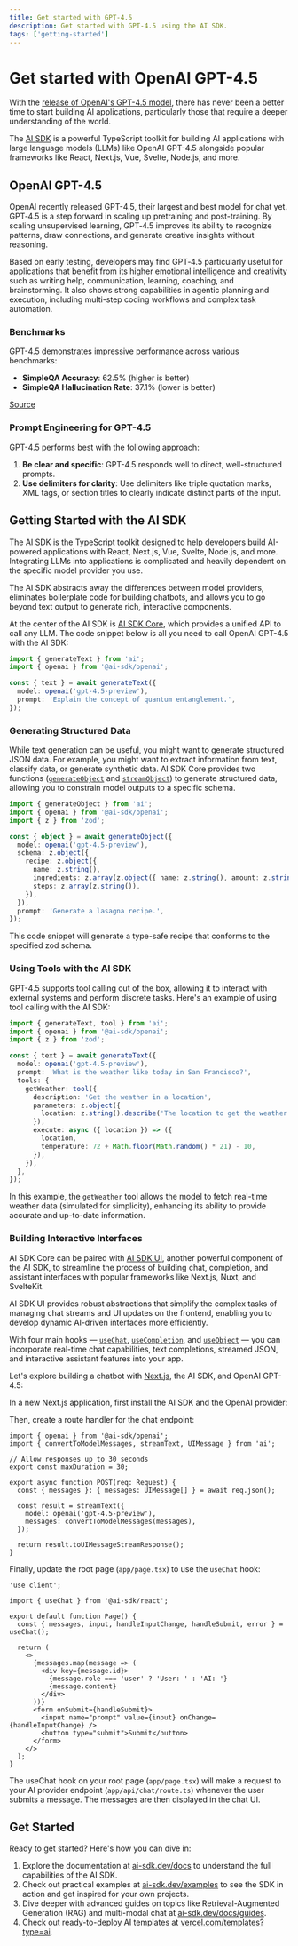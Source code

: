 ```yaml
---
title: Get started with GPT-4.5
description: Get started with GPT-4.5 using the AI SDK.
tags: ['getting-started']
---
```


# Get started with OpenAI GPT-4.5

With the [release of OpenAI's GPT-4.5 model](https://openai.com/index/introducing-gpt-4-5), there has never been a better time to start building AI applications, particularly those that require a deeper understanding of the world.

The [AI SDK](/) is a powerful TypeScript toolkit for building AI applications with large language models (LLMs) like OpenAI GPT-4.5 alongside popular frameworks like React, Next.js, Vue, Svelte, Node.js, and more.

## OpenAI GPT-4.5

OpenAI recently released GPT-4.5, their largest and best model for chat yet. GPT‑4.5 is a step forward in scaling up pretraining and post-training. By scaling unsupervised learning, GPT‑4.5 improves its ability to recognize patterns, draw connections, and generate creative insights without reasoning.

Based on early testing, developers may find GPT‑4.5 particularly useful for applications that benefit from its higher emotional intelligence and creativity such as writing help, communication, learning, coaching, and brainstorming. It also shows strong capabilities in agentic planning and execution, including multi-step coding workflows and complex task automation.

### Benchmarks

GPT-4.5 demonstrates impressive performance across various benchmarks:

- **SimpleQA Accuracy**: 62.5% (higher is better)
- **SimpleQA Hallucination Rate**: 37.1% (lower is better)

[Source](https://openai.com/index/introducing-gpt-4-5)

### Prompt Engineering for GPT-4.5

GPT-4.5 performs best with the following approach:

1. **Be clear and specific**: GPT-4.5 responds well to direct, well-structured prompts.
2. **Use delimiters for clarity**: Use delimiters like triple quotation marks, XML tags, or section titles to clearly indicate distinct parts of the input.

## Getting Started with the AI SDK

The AI SDK is the TypeScript toolkit designed to help developers build AI-powered applications with React, Next.js, Vue, Svelte, Node.js, and more. Integrating LLMs into applications is complicated and heavily dependent on the specific model provider you use.

The AI SDK abstracts away the differences between model providers, eliminates boilerplate code for building chatbots, and allows you to go beyond text output to generate rich, interactive components.

At the center of the AI SDK is [AI SDK Core](/docs/ai-sdk-core/overview), which provides a unified API to call any LLM. The code snippet below is all you need to call OpenAI GPT-4.5 with the AI SDK:

```ts
import { generateText } from 'ai';
import { openai } from '@ai-sdk/openai';

const { text } = await generateText({
  model: openai('gpt-4.5-preview'),
  prompt: 'Explain the concept of quantum entanglement.',
});
```

### Generating Structured Data

While text generation can be useful, you might want to generate structured JSON data. For example, you might want to extract information from text, classify data, or generate synthetic data. AI SDK Core provides two functions ([`generateObject`](/docs/reference/ai-sdk-core/generate-object) and [`streamObject`](/docs/reference/ai-sdk-core/stream-object)) to generate structured data, allowing you to constrain model outputs to a specific schema.

```ts
import { generateObject } from 'ai';
import { openai } from '@ai-sdk/openai';
import { z } from 'zod';

const { object } = await generateObject({
  model: openai('gpt-4.5-preview'),
  schema: z.object({
    recipe: z.object({
      name: z.string(),
      ingredients: z.array(z.object({ name: z.string(), amount: z.string() })),
      steps: z.array(z.string()),
    }),
  }),
  prompt: 'Generate a lasagna recipe.',
});
```

This code snippet will generate a type-safe recipe that conforms to the specified zod schema.

### Using Tools with the AI SDK

GPT-4.5 supports tool calling out of the box, allowing it to interact with external systems and perform discrete tasks. Here's an example of using tool calling with the AI SDK:

```ts
import { generateText, tool } from 'ai';
import { openai } from '@ai-sdk/openai';
import { z } from 'zod';

const { text } = await generateText({
  model: openai('gpt-4.5-preview'),
  prompt: 'What is the weather like today in San Francisco?',
  tools: {
    getWeather: tool({
      description: 'Get the weather in a location',
      parameters: z.object({
        location: z.string().describe('The location to get the weather for'),
      }),
      execute: async ({ location }) => ({
        location,
        temperature: 72 + Math.floor(Math.random() * 21) - 10,
      }),
    }),
  },
});
```

In this example, the `getWeather` tool allows the model to fetch real-time weather data (simulated for simplicity), enhancing its ability to provide accurate and up-to-date information.

### Building Interactive Interfaces

AI SDK Core can be paired with [AI SDK UI](/docs/ai-sdk-ui/overview), another powerful component of the AI SDK, to streamline the process of building chat, completion, and assistant interfaces with popular frameworks like Next.js, Nuxt, and SvelteKit.

AI SDK UI provides robust abstractions that simplify the complex tasks of managing chat streams and UI updates on the frontend, enabling you to develop dynamic AI-driven interfaces more efficiently.

With four main hooks — [`useChat`](/docs/reference/ai-sdk-ui/use-chat), [`useCompletion`](/docs/reference/ai-sdk-ui/use-completion), and [`useObject`](/docs/reference/ai-sdk-ui/use-object) — you can incorporate real-time chat capabilities, text completions, streamed JSON, and interactive assistant features into your app.

Let's explore building a chatbot with [Next.js](https://nextjs.org), the AI SDK, and OpenAI GPT-4.5:

In a new Next.js application, first install the AI SDK and the OpenAI provider:

<Snippet text="pnpm install ai @ai-sdk/openai @ai-sdk/react" />

Then, create a route handler for the chat endpoint:

```tsx filename="app/api/chat/route.ts"
import { openai } from '@ai-sdk/openai';
import { convertToModelMessages, streamText, UIMessage } from 'ai';

// Allow responses up to 30 seconds
export const maxDuration = 30;

export async function POST(req: Request) {
  const { messages }: { messages: UIMessage[] } = await req.json();

  const result = streamText({
    model: openai('gpt-4.5-preview'),
    messages: convertToModelMessages(messages),
  });

  return result.toUIMessageStreamResponse();
}
```

Finally, update the root page (`app/page.tsx`) to use the `useChat` hook:

```tsx filename="app/page.tsx"
'use client';

import { useChat } from '@ai-sdk/react';

export default function Page() {
  const { messages, input, handleInputChange, handleSubmit, error } = useChat();

  return (
    <>
      {messages.map(message => (
        <div key={message.id}>
          {message.role === 'user' ? 'User: ' : 'AI: '}
          {message.content}
        </div>
      ))}
      <form onSubmit={handleSubmit}>
        <input name="prompt" value={input} onChange={handleInputChange} />
        <button type="submit">Submit</button>
      </form>
    </>
  );
}
```

The useChat hook on your root page (`app/page.tsx`) will make a request to your AI provider endpoint (`app/api/chat/route.ts`) whenever the user submits a message. The messages are then displayed in the chat UI.

## Get Started

Ready to get started? Here's how you can dive in:

1. Explore the documentation at [ai-sdk.dev/docs](/docs) to understand the full capabilities of the AI SDK.
2. Check out practical examples at [ai-sdk.dev/examples](/examples) to see the SDK in action and get inspired for your own projects.
3. Dive deeper with advanced guides on topics like Retrieval-Augmented Generation (RAG) and multi-modal chat at [ai-sdk.dev/docs/guides](/docs/guides).
4. Check out ready-to-deploy AI templates at [vercel.com/templates?type=ai](https://vercel.com/templates?type=ai).
